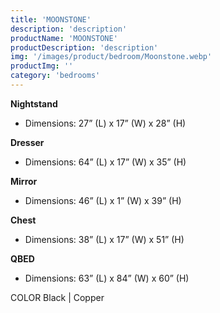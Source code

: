 ```yaml
---
title: 'MOONSTONE'
description: 'description'
productName: 'MOONSTONE'
productDescription: 'description'
img: '/images/product/bedroom/Moonstone.webp'
productImg: ''
category: 'bedrooms'
---
```


**Nightstand**

- Dimensions: 27” (L) x 17” (W) x 28” (H)

**Dresser**

- Dimensions: 64” (L) x 17” (W) x 35” (H)

**Mirror**

- Dimensions: 46” (L) x 1” (W) x 39” (H)

**Chest**

- Dimensions: 38” (L) x 17” (W) x 51” (H)

**QBED**

- Dimensions: 63” (L) x 84” (W) x 60” (H)

COLOR Black | Copper
